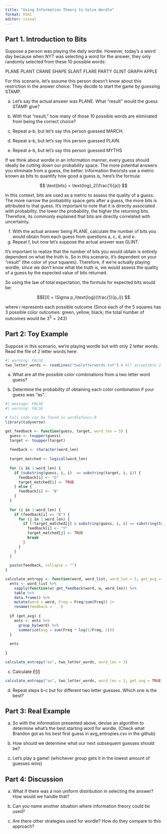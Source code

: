 ---
title: "Using Information Theory to Solve Wordle"
format: html
editor: visual
---

## Part 1. Introduction to Bits

Suppose a person was playing the daily wordle. However, today's a weird day because when NYT was selecting a word for the answer, they only randomly selected from these 10 possible words:

PLANE PLANT CRANE SHAPE SLANT FLARE PARTY GLINT GRAPH APPLE

For this scenario, let's assume this person doesn't know about this restriction in the answer choice. They decide to start the game by guessing STAMP.

a.  Let's say the actual answer was PLANE. What "result" would the guess STAMP give?

b.  With that "result," how many of those 10 possible words are eliminated from being the correct choice?

c.  Repeat a-b, but let's say this person guessed MARCH.

d.  Repeat a-b, but let's say this person guessed PLAIN.

e.  Repeat a-b, but let's say this person guessed MYTHS

If we think about wordle in an information manner, every guess should ideally be cutting down our probability space. The more potential answers you eliminate from a guess, the better. Information theorists use a metric known as bits to quantify how good a guess is, here's the formula:

$$ \text{bits} = \text{log}_2(\frac{1}{p}) $$

In this context, bits are used as a metric to assess the quality of a guess. The more narrow the probability space gets after a guess, the more bits is attributed to that guess. It's important to note that it is directly associated with probability, the lower the probability, the higher the returning bits. Therefore, its commonly explained that bits are directly correlated with uncertainty. 

f. With the actual answer being PLANE, calculate the number of bits you would obtain from each guess from questions a, c, d, and e. 
g. Repeat f, but now let's suppose the actual answer was GLINT. 

It's important to realize that the number of bits you would obtain is entirely dependent on what the truth is. So in this scenario, it's dependent on your "result" (the color of your squares). Therefore, if we're actually playing wordle, since we don't know what the truth is, we would assess the quality of a guess by the expected value of bits returned. 

So using the law of total expectation, the formula for expected bits would be:

$$E[I] = \Sigma p_i\text{log}(\frac{1}{p_i}) $$

where $i$ represents each possible outcome (Since each of the 5 squares has 3 possible color outcomes: green, yellow, black; the total number of outcomes would be $3^5 = 243$)

## Part 2: Toy Example

Suppose in this scenario, we're playing wordle but with only 2 letter words. Read the file of 2 letter words here:

```{r}
#| warning: FALSE
two_letter_words <- readLines("twoletterwords.txt") # All acceptable 2 letter words for scrabble
```

a. What are all the possible color combinations from a two letter word guess?

b. Determine the probability of obtaining each color combination if your guess was "as".

```{r}
#| message: FALSE
#| warning: FALSE 

# Full code can be found in wordlefuncs.R 
library(tidyverse)

get_feedback <- function(guess, target, word_len = 5) {
  guess <- toupper(guess)
  target <- toupper(target)
  
  feedback <- character(word_len)
  
  target_matched <- logical(word_len)
  
  for (i in 1:word_len) {
    if (substring(guess, i, i)  == substring(target, i, i)) {
      feedback[i] <- "G"
      target_matched[i] <- TRUE  
    } else {
      feedback[i] <- "B"
    }
  }
  
  for (i in 1:word_len) {
    if (feedback[i] == "B") {  
      for (j in 1:word_len) {
        if (!target_matched[j] & substring(guess, i, i) == substring(target, j, j)) {
          feedback[i] <- "Y"
          target_matched[j] <- TRUE  
          break
        }
      }
    }
  }
  
  paste(feedback, collapse = "")
}

calculate_entropy <- function(word, word_list, word_len = 5, get_avg = FALSE) {
  ents <- word_list %>% 
    sapply(function(w) get_feedback(word, w, word_len)) %>%
    table %>%
    data.frame() %>%
    mutate(word = word, Freq = Freq/sum(Freq)) |>
    rename(feedback = `.`)
  
  if (get_avg) {
    ents <- ents %>%
      group_by(word) %>%
      summarize(avg = sum(Freq * log(1/Freq, 2)))
  }
  
  ents
    
}

calculate_entropy("as", two_letter_words, word_len = 2)
```

c. Calculate $E[I]$

```{r}
calculate_entropy("as", two_letter_words, word_len = 2, get_avg = TRUE)
```

d. Repeat steps b-c but for different two letter guesses. Which one is the best?

## Part 3: Real Example

a. So with the information presented above, devise an algorithm to determine what's the best starting word for wordle. (Check what Brandon got as his best first guess in avg_entropies.csv in the github)

b. How should we determine what our next subsequent guesses should be?

c. Let's play a game! (whichever group gets it in the lowest amount of guesses wins)

## Part 4: Discussion

a. What if there was a non uniform distribution in selecting the answer? How would we handle that?

b. Can you name another situation where information theory could be used? 

c. Are there other strategies used for wordle? How do they compare to this approach?



